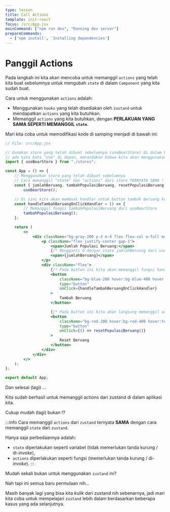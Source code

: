 ```yaml
---
type: lesson
title: Call Actions
template: init-react
focus: /src/App.jsx
mainCommand: ["npm run dev", "Running dev server"]
prepareCommands:
  - ['npm install', 'Installing dependencies']
---
```


# Panggil Actions

Pada langkah ini kita akan mencoba untuk memanggil `actions` yang telah kita buat sebelumnya untuk mengubah `state` di dalam `Component` yang kita sudah buat.

Cara untuk menggunakan `actions` adalah:
- Menggunakan `hooks` yang telah disediakan oleh `zustand` untuk mendapatkan `actions` yang kita butuhkan.
- Memanggil `actions` yang kita butuhkan, dengan **PERLAKUAN YANG SAMA SEPERTI MEMANGGIL `state`**.

Mari kita coba untuk memodifikasi kode di samping menjadi di bawah ini:

```jsx
// File: src/App.jsx

// Gunakan store yang telah dibuat sebelumnya (useBearStore) di dalam komponen App
// ada kata kata "use" di depan, menandakan bahwa kita akan menggunakan store tersebut sebagai hooks
import { useBearStore } from "./stores";

const App = () => {
	// Menggunakan store yang telah dibuat sebelumnya
	// Cara memanggil "state" dan "actions" dari store TERNYATA SAMA !
	const { jumlahBeruang, tambahPopulasiBeruang, resetPopulasiBeruang } =
		useBearStore();

	// Di sini kita akan membuat handler untuk button tambah beruang ketika ditekan
	const handleTambahBeruangOnClickHandler = () => {
		// Memanggil fungsi tambahPopulasiBeruang dari useBearStore
		tambahPopulasiBeruang();
	};

	return (
		<>
			<div className="bg-gray-200 p-4 m-4 flex flex-col w-full md:w-1/2 lg:w-1/4 gap-4">
				<p className="flex justify-center gap-1">
					<span>Jumlah Populasi Beruang:</span>
					{/* Mengganti 0 dengan state jumlahBeruang dari useBearStore */}
					<span>{jumlahBeruang}</span>
				</p>
				<div className="flex">
					{/* Pada button ini kita akan memanggil fungsi handlernya */}
					<button
						className="bg-blue-200 hover:bg-blue-400 hover:text-white mx-auto py-2 px-4 rounded transition-colors duration-300"
						type="button"
						onClick={handleTambahBeruangOnClickHandler}
					>
						Tambah Beruang
					</button>

					{/* Pada button ini kita akan langsung memanggil action-nya */}
					<button
						className="bg-red-200 hover:bg-red-400 hover:text-white mx-auto py-2 px-4 rounded transition-colors duration-300"
						type="button"
						onClick={() => resetPopulasiBeruang()}
					>
						Reset Beruang
					</button>
				</div>
			</div>
		</>
	);
};

export default App;
```

Dan selesai (lagi) …

Kita sudah berhasil untuk memanggil actions dari zustand di dalam aplikasi kita.

Cukup mudah (lagi) bukan !?

:::info
Cara memanggil `actions` dari `zustand` ternyata **SAMA** dengan cara memanggil `state` dari `zustand`.

Hanya saja perbedaannya adalah:
- `state` diperlakukan seperti variabel (tidak memerlukan tanda kurung / di-*invoke*), 
- `actions` diperlakukan seperti fungsi (memerlukan tanda kurung / di-*invoke*).
:::

Mudah sekali bukan untuk menggunakan `zustand` ini?

Nah tapi ini semua baru permulaan nih...

Masih banyak lagi yang bisa kita *kulik* dari zustand nih sebenarnya, jadi mari kita coba untuk mempelajari `zustand` lebih dalam berdasarkan beberapa kasus yang ada selanjutnya.
